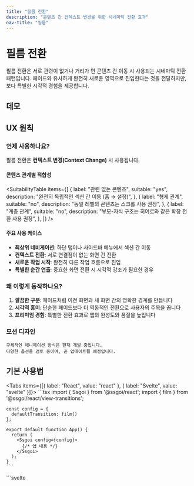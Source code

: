 ```yaml
---
title: "필름 전환"
description: "콘텐츠 간 컨텍스트 변경을 위한 시네마틱 전환 효과"
nav-title: "필름"
---
```


# 필름 전환

필름 전환은 서로 관련이 없거나 거리가 먼 콘텐츠 간 이동 시 사용되는 시네마틱 전환 패턴입니다. 페이드와 유사하게 완전히 새로운 영역으로 진입한다는 것을 전달하지만, 보다 특별한 시각적 경험을 제공합니다.

## 데모

<ViewTransitionDemo type="film" />

## UX 원칙

### 언제 사용하나요?

필름 전환은 **컨텍스트 변경(Context Change)** 시 사용됩니다.

#### 콘텐츠 관계별 적합성

<SuitabilityTable
  items={[
    {
      label: "관련 없는 콘텐츠",
      suitable: "yes",
      description: "완전히 독립적인 섹션 간 이동 (홈 → 설정)",
    },
    {
      label: "형제 관계",
      suitable: "no",
      description: "동일 레벨의 콘텐츠는 스크롤 사용 권장",
    },
    {
      label: "계층 관계",
      suitable: "no",
      description: "부모-자식 구조는 히어로와 같은 확장 전환 사용 권장",
    },
  ]}
/>

#### 주요 사용 케이스

- **최상위 네비게이션**: 하단 탭이나 사이드바 메뉴에서 섹션 간 이동
- **컨텍스트 전환**: 서로 연결점이 없는 화면 간 전환
- **새로운 작업 시작**: 완전히 다른 작업 흐름으로 진입
- **특별한 순간 연출**: 중요한 화면 전환 시 시각적 강조가 필요한 경우

### 왜 이렇게 동작하나요?

1. **깔끔한 구분**: 페이드처럼 이전 화면과 새 화면 간의 명확한 경계를 만듭니다
2. **시각적 흥미**: 단순한 페이드보다 더 역동적인 전환으로 사용자의 주목을 끕니다
3. **프리미엄 경험**: 특별한 전환 효과로 앱의 완성도와 품질을 높입니다

### 모션 디자인

```
구체적인 애니메이션 방식은 현재 개발 중입니다.
다양한 옵션을 검토 중이며, 곧 업데이트될 예정입니다.
```

## 기본 사용법

<Tabs items={[{ label: "React", value: "react" }, { label: "Svelte", value: "svelte" }]}>
  <TabPanel value="react">
    ```tsx
    import { Ssgoi } from '@ssgoi/react';
    import { film } from '@ssgoi/react/view-transitions';

    const config = {
      defaultTransition: film()
    };

    export default function App() {
      return (
        <Ssgoi config={config}>
          {/* 앱 내용 */}
        </Ssgoi>
      );
    }
    ```

  </TabPanel>
  <TabPanel value="svelte">
    ```svelte
    <script>
      import { Ssgoi } from '@ssgoi/svelte';
      import { film } from '@ssgoi/svelte/view-transitions';

      const config = {
        defaultTransition: film()
      };
    </script>

    <Ssgoi {config}>
      <slot />
    </Ssgoi>
    ```

  </TabPanel>
</Tabs>

## 실전 활용 예시

### 1. 탭 네비게이션

하단 탭바나 상단 탭에서 주요 섹션 간 이동:

<Tabs items={[{ label: "React", value: "react" }, { label: "Svelte", value: "svelte" }]}>
  <TabPanel value="react">
    ```tsx
    const config = {
      transitions: [
        {
          from: '/home',
          to: '/profile',
          transition: film(),
          symmetric: true
        },
        {
          from: '/home',
          to: '/settings',
          transition: film(),
          symmetric: true
        }
      ]
    };
    ```
  </TabPanel>
  <TabPanel value="svelte">
    ```svelte
    <script>
      const config = {
        transitions: [
          {
            from: '/home',
            to: '/profile',
            transition: film(),
            symmetric: true
          },
          {
            from: '/home',
            to: '/settings',
            transition: film(),
            symmetric: true
          }
        ]
      };
    </script>
    ```
  </TabPanel>
</Tabs>

## 접근성

- `prefers-reduced-motion` 설정 시 자동으로 애니메이션 비활성화
- 스크린 리더는 전환 중에도 콘텐츠 변경을 올바르게 인식
- 키보드 네비게이션과 완벽하게 호환

## 모범 사례

### ✅ DO

- 최상위 네비게이션에 기본으로 사용
- 콘텐츠가 완전히 바뀔 때 사용
- 특별한 브랜드 경험이 필요할 때 사용

### ❌ DON'T

- 관련 콘텐츠 간 이동에는 사용하지 마세요 (슬라이드나 스크롤 사용)
- 너무 복잡한 애니메이션은 피하세요 (사용자가 어지러움을 느낌)
- 부분적인 UI 변경에는 사용하지 마세요